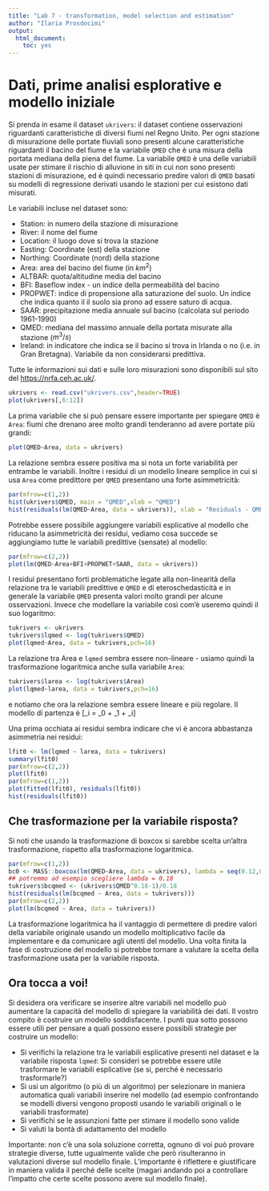 ```yaml
---
title: "Lab 7 - transformation, model selection and estimation"
author: "Ilaria Prosdocimi"
output: 
  html_document: 
    toc: yes
---
```


# Dati, prime analisi esplorative e modello iniziale 

Si prenda in esame il dataset `ukrivers`: il dataset contiene osservazioni riguardanti caratteristiche di diversi fiumi nel Regno Unito. Per ogni stazione di misurazione delle portate fluviali sono presenti alcune caratteristiche riguardanti il bacino del fiume e la variabile `QMED` che è una misura della portata mediana della piena del fiume. La variabile `QMED` è una delle variabili usate per stimare il rischio di alluvione in siti in cui non sono presenti stazioni di misurazione, ed è quindi necessario predire valori di `QMED` basati su modelli di regressione derivati usando le stazioni per cui esistono dati misurati. 

Le variabili incluse nel dataset sono:  

* Station: in numero della stazione di misurazione 
* River: il nome del fiume 
* Location: il luogo dove si trova la stazione 
* Easting: Coordinate (est) della stazione
* Northing: Coordinate (nord) della stazione
* Area: area del bacino del fiume (in $km^2$)
* ALTBAR: quota/altitudine media del bacino  
* BFI: Baseflow index - un indice della permeabilità del bacino 
* PROPWET: indice di propensione alla saturazione del suolo. Un indice che indica quanto il il suolo sia prono ad essere saturo di acqua.  
* SAAR: precipitazione media annuale sul bacino (calcolata sul periodo 1961-1990)
* QMED: mediana del massimo annuale della portata misurate alla stazione ($m^3/s$)
* Ireland: in indicatore che indica se il bacino si trova in Irlanda o no (i.e. in Gran Bretagna). Variabile da non considerarsi predittiva. 


Tutte le informazioni sui dati e sulle loro misurazioni sono disponibili sul sito del  [https://nrfa.ceh.ac.uk/](National River Flow Archive). 

```r
ukrivers <- read.csv("ukrivers.csv",header=TRUE)
plot(ukrivers[,6:12])
```

La prima variabile che si può pensare essere importante per spiegare `QMED` è `Area`: fiumi che drenano aree molto grandi tenderanno ad avere portate più grandi: 

```r
plot(QMED~Area, data = ukrivers)
```

La relazione sembra essere positiva ma si nota un forte variabilità per entrambe le variabili. Inoltre i residui di un modello lineare semplice in cui si usa `Area` come predittore per `QMED` presentano una forte asimmetricità:  

```r
par(mfrow=c(1,2))
hist(ukrivers$QMED, main = "QMED",xlab = "QMED")
hist(residuals(lm(QMED~Area, data = ukrivers)), xlab = "Residuals - QMED~Area", main = "Residuals - QMED~Area")
```

Potrebbe essere possibile aggiungere variabili esplicative al modello che riducano la asimmetricità dei residui, vediamo cosa succede se aggiungiamo tutte le variabili predittive (sensate) al modello: 

```r
par(mfrow=c(2,2))
plot(lm(QMED~Area+BFI+PROPWET+SAAR, data = ukrivers))
```

I residui presentano forti problematiche legate alla non-linearità della relazione tra le variabili predittive e `QMED` e di eteroschedasticità e in generale la variabile `QMED` presenta valori molto grandi per alcune osservazioni. Invece che modellare la variabile così com'è useremo quindi il suo logaritmo:

```r
tukrivers <- ukrivers
tukrivers$lqmed <- log(tukrivers$QMED)
plot(lqmed~Area, data = tukrivers,pch=16)
```

La relazione tra Area e `lqmed` sembra essere non-lineare - usiamo quindi la trasformazione logaritmica anche sulla variabile `Area`: 

```r
tukrivers$larea <- log(tukrivers$Area)
plot(lqmed~larea, data = tukrivers,pch=16)
```

e notiamo che ora la relazione sembra essere lineare e più regolare. Il modello di partenza è 
\[\text{lqmed}_i = \beta_0 + \beta_1 \text{larea} + \epsilon_i\]

Una prima occhiata ai residui sembra indicare che vi è ancora abbastanza asimmetria nei residui: 

```r
lfit0 <- lm(lqmed ~ larea, data = tukrivers)
summary(lfit0)
par(mfrow=c(2,2))
plot(lfit0)
par(mfrow=c(1,2))
plot(fitted(lfit0), residuals(lfit0))
hist(residuals(lfit0))
```

## Che trasformazione per la variabile risposta? 

Si noti che usando la trasformazione di boxcox si sarebbe scelta un'altra trasformazione, rispetto alla trasformazione logaritmica. 

```r
par(mfrow=c(1,2))
bc0 <- MASS::boxcox(lm(QMED~Area, data = ukrivers), lambda = seq(0.12,0.25,by=0.025))
## potremmo ad esempio scegliere lambda = 0.18
tukrivers$bcqmed <- (ukrivers$QMED^0.18-1)/0.18
hist(residuals(lm(bcqmed ~ Area, data = tukrivers)))
par(mfrow=c(2,2))
plot(lm(bcqmed ~ Area, data = tukrivers))
```

La trasformazione logaritmica ha il vantaggio di permettere di predire valori della variabile originale usando un modello moltiplicativo facile da implementare e da comunicare agli utenti del modello. Una volta finita la fase di costruzione del modello si potrebbe tornare a valutare la scelta della trasformazione usata per la variabile risposta. 

## Ora tocca a voi! 

Si desidera ora verificare se inserire altre variabili nel modello può aumentare la capacità del modello di spiegare la variabilità dei dati. Il vostro compito è costruire un modello soddisfacente. I punti qua sotto possono essere utili per pensare a quali possono essere possibili strategie per costruire un modello:  

* Si verifichi la relazione tra le variabili esplicative presenti nel dataset e la variabile risposta `lqmed`: Si consideri se potrebbe essere utile trasformare le variabili esplicative (se si, perché è necessario trasformarle?) 
* Si usi un algoritmo (o più di un algoritmo) per selezionare in maniera automatica quali variabili inserire nel modello (ad esempio confrontando se modelli diversi vengono proposti usando le variabili originali o le variabili trasformate)
* Si verifichi se le assunzioni fatte per stimare il modello sono valide
* Si valuti la bontà di adattamento del modello


Importante: non c'è una sola soluzione corretta, ognuno di voi può provare strategie diverse, tutte ugualmente valide che però risulteranno in valutazioni diverse sul modello finale. L'importante è riflettere e giustificare in maniera valida il perché delle scelte (magari andando poi a controllare l'impatto che certe scelte possono avere sul modello finale). 
